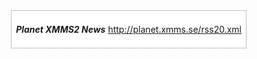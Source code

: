<div style="float: right; border: dotted 1px grey; text-align: center; padding:0.5em; background-color:#fff">
'''''Planet XMMS2 News'''''
<feed>http://planet.xmms.se/rss20.xml</feed>
</div>